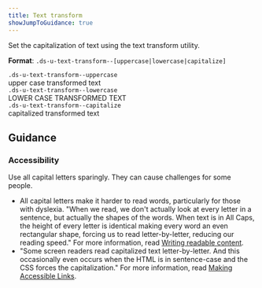 ```yaml
---
title: Text transform
showJumpToGuidance: true
---
```


Set the capitalization of text using the text transform utility.

**Format**: `.ds-u-text-transform--[uppercase|lowercase|capitalize]`

<EmbeddedExample>
  <section class="example-list">
    <article>
      <code class="ds-margin-bottom--1">.ds-u-text-transform--uppercase</code>
      <div class="ds-u-text-transform--uppercase">upper case transformed text</div>
    </article>
    <article>
      <code class="ds-margin-bottom--1">.ds-u-text-transform--lowercase</code>
      <div class="ds-u-text-transform--lowercase">LOWER CASE TRANSFORMED TEXT</div>
    </article>
    <article>
      <code class="ds-margin-bottom--1">.ds-u-text-transform--capitalize</code>
      <div class="ds-u-text-transform--capitalize">capitalized transformed text</div>
    </article>
  </section>
</EmbeddedExample>

## Guidance

### Accessibility

Use all capital letters sparingly. They can cause challenges for some people.

- All capital letters make it harder to read words, particularly for those with dyslexia. "When we read, we don't actually look at every letter in a sentence, but actually the shapes of the words. When text is in All Caps, the height of every letter is identical making every word an even rectangular shape, forcing us to read letter-by-letter, reducing our reading speed." For more information, read [Writing readable content](https://www.mity.com.au/blog/writing-readable-content-and-why-all-caps-is-so-hard-to-read).
- "Some screen readers read capitalized text letter-by-letter. And this occasionally even occurs when the HTML is in sentence-case and the CSS forces the capitalization." For more information, read [Making Accessible Links](https://www.sitepoint.com/15-rules-making-accessible-links/).
